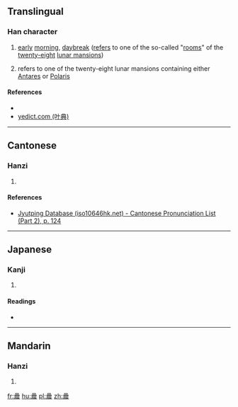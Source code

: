 ==Translingual==

===Han character===
{{Han char|rn=72|rad=日|as=15|sn=19|four=|canj=日日日女 (AAAV)|ids=⿱[[晶]][[辰]]}}

# {{context|archaic|lang=zh}} [[early]] [[morning]], [[daybreak]] ([[refer]]s to one of the so-called "[[room]]s" of the [[twenty-eight]] [[lunar mansion]]s)
# {{context|archaic|lang=zh}} refers to one of the twenty-eight lunar mansions containing either [[Antares]] or [[Polaris]]

====References====
* {{Han ref|kx=0501.230|dkj=14244|dj=0871.320|hdz=21541.010|uh=66DF|ud=26335}}
*[http://yedict.com/htm/66/66DF.htm yedict.com (叶典)]

----

==Cantonese==

===Hanzi===
{{yue-hanzi|jyut=[[san4]]|y=san4}}

# {{defn|lang=yue|sort=日15}}

====References====
*[http://www.iso10646hk.net/jp/document/download.jsp Jyutping Database (iso10646hk.net) - Cantonese Pronunciation List (Part 2), p. 124]

----

==Japanese==

===Kanji===
{{ja-kanji|grade=|rs=日15}}

# {{defn|lang=ja|sort=日15}}

====Readings====
* {{ja-readings|on=[[しん]] (shin)|kun=[[あした]] (ashita), [[あさ]] (asa)}}

----

==Mandarin==

===Hanzi===
{{cmn-hanzi|pin=[[chén]] ([[chen2]])|wg=ch'en<sup>2</sup>}}

# {{defn|lang=cmn|sort=日15}}

[[fr:曟]]
[[hu:曟]]
[[pl:曟]]
[[zh:曟]]